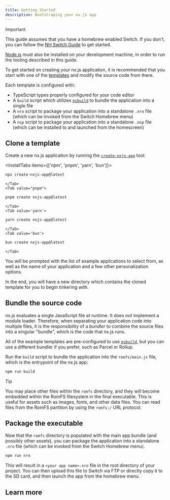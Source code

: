 ```yaml
---
title: Getting Started
description: Bootstraping your nx.js app
---
```


> [!IMPORTANT]
> This guide assumes that you have a homebrew enabled Switch. If you don't,
> you can follow the [NH Switch Guide](https://nh-server.github.io/switch-guide/)
> to get started.
>
> [Node.js](https://nodejs.org) must also be installed on your development machine,
> in order to run the tooling described in this guide.

To get started on creating your nx.js application, it is recommended that you start with one of the [templates](https://github.com/TooTallNate/nx.js/tree/main/apps) and modify the source code from there.

Each template is configured with:

 * TypeScript types properly configured for your code editor
 * A `build` script which utilizes [`esbuild`][] to bundle the application into a single file
 * A `nro` script to package your application into a standalone `.nro` file (which can be invoked from the Switch Homebrew menu)
 * A `nsp` script to package your application into a standalone `.nsp` file (which can be installed to and launched from the homescreen)

## Clone a template

Create a new nx.js application by running the [`create-nxjs-app`](https://www.npmjs.com/package/create-nxjs-app) tool:

<InstallTabs items={['npm', 'pnpm', 'yarn', 'bun']}>
    <Tab value='npm'>

```bash
npx create-nxjs-app@latest
```

    </Tab>
    <Tab value="pnpm">

```bash
pnpm create nxjs-app@latest
```

    </Tab>
    <Tab value='yarn'>

```bash
yarn create nxjs-app@latest
```

    </Tab>
    <Tab value='bun'>

```bash
bun create nxjs-app@latest
```

    </Tab>

</InstallTabs>

You will be prompted with the list of example applications to select from, as well as the name
of your application and a few other personalization options.

In the end, you will have a new directory which contains the cloned template for you to begin tinkering with.

## Bundle the source code

nx.js evaluates a single JavaScript file at runtime. It does _not_ implement a module loader. Therefore,
when separating your application code into multiple files, it is the responsibility of a _bundler_ to
combine the source files into a singular "bundle", which is the code that nx.js runs.

All of the example templates are pre-configured to use [`esbuild`][], but you can use a different bundler
if you prefer, such as Parcel or Rollup.

Run the `build` script to bundle the application into the `romfs/main.js` file, which is the entrypoint
of the nx.js app:

```bash
npm run build
```

> [!TIP]
> You may place other files within the `romfs` directory, and they will become embedded within the RomFS
> filesystem in the final executable. This is useful for assets such as images, fonts, and other
> data files. You can read files from the RomFS partition by using the `romfs:/` URL protocol.

## Package the executable

Now that the `romfs` directory is populated with the main app bundle (and possibly other assets), you can
package the application into a standalone `.nro` file (which can be invoked from the Switch Homebrew menu).

```bash
npm run nro
```

This will result in a `<your app name>.nro` file in the root directory of your project. You can then upload
this file to Switch via FTP or directly copy it to the SD card, and then launch the app from the homebrew menu.

## Learn more

<Cards>
  <Card title="Customizing package metadata and icon" href="/runtime/metadata" />
  <Card title="Learn about the available rendering mode APIs" href="/runtime/rendering" />
</Cards>

[`esbuild`]: https://esbuild.github.io
